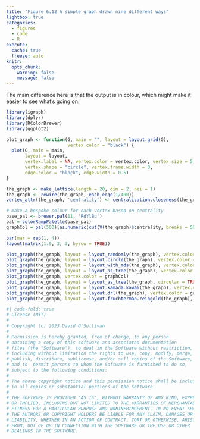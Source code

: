 ```yaml
---
title: "Figure 6.12 A simple graph drawn nine different ways"
lightbox: true
categories: 
  - figures
  - code
  - R
execute: 
  cache: true
  freeze: auto
knitr:
  opts_chunk: 
    warning: false
    message: false
---
```


The main difference here is that the output is in colour, which might make it easier to see what's going on.

```r
library(igraph)
library(dplyr)
library(RColorBrewer)
library(ggplot2)
```

```r
plot_graph <- function(G, main = "", layout = layout.grid(G), 
                       vertex.color = "black") {
  plot(G, main = main,
       layout = layout, 
       vertex.label = NA, vertex.color = vertex.color, vertex.size = 5, 
       vertex.shape = "circle", vertex.frame.width = 0, 
       edge.color = "black", edge.width = 0.5)
}
```

```r
the_graph <- make_lattice(length = 20, dim = 2, nei = 1)
the_graph <- rewire(the_graph, each_edge(1/400))
vertex_attr(the_graph, 'centrality') <- centralization.closeness(the_graph)$res

# make a bespoke colour for each vertex based on centrality
base_pal <- brewer.pal(11, 'RdYlBu')
pal = colorRampPalette(base_pal)
graphCol = pal(500)[as.numeric(cut(V(the_graph)$centrality, breaks = 500))]

par(mar = rep(1, 4))
layout(matrix(1:9, 3, 3, byrow = TRUE))

plot_graph(the_graph, layout = layout_randomly(the_graph), vertex.color = graphCol)
plot_graph(the_graph, layout = layout.circle(the_graph), vertex.color = graphCol)
plot_graph(the_graph, layout = layout_with_mds(the_graph), vertex.color = graphCol)
plot_graph(the_graph, layout = layout_as_tree(the_graph), vertex.color = graphCol)
plot_graph(the_graph, vertex.color = graphCol)
plot_graph(the_graph, layout = layout_as_tree(the_graph, circular = TRUE), vertex.color = graphCol)
plot_graph(the_graph, layout = layout.kamada.kawai(the_graph), vertex.color = graphCol)
plot_graph(the_graph, layout = layout.drl(the_graph), vertex.color = graphCol)
plot_graph(the_graph, layout = layout.fruchterman.reingold(the_graph), vertex.color = graphCol)
```


```r
#| code-fold: true
# License (MIT)
#
# Copyright (c) 2023 David O'Sullivan
#
# Permission is hereby granted, free of charge, to any person
# obtaining a copy of this software and associated documentation
# files (the "Software"), to deal in the Software without restriction,
# including without limitation the rights to use, copy, modify, merge,
# publish, distribute, sublicense, and/or sell copies of the Software,
# and to  permit persons to whom the Software is furnished to do so,
# subject to the following conditions:
#
# The above copyright notice and this permission notice shall be included
# in all copies or substantial portions of the Software.
#
# THE SOFTWARE IS PROVIDED "AS IS", WITHOUT WARRANTY OF ANY KIND, EXPRESS
# OR IMPLIED, INCLUDING BUT NOT LIMITED TO THE WARRANTIES OF MERCHANTABILITY,
# FITNESS FOR A PARTICULAR PURPOSE AND NONINFRINGEMENT. IN NO EVENT SHALL
# THE AUTHORS OR COPYRIGHT HOLDERS BE LIABLE FOR ANY CLAIM, DAMAGES OR OTHER
# LIABILITY, WHETHER IN AN ACTION OF CONTRACT, TORT OR OTHERWISE, ARISING
# FROM, OUT OF OR IN CONNECTION WITH THE SOFTWARE OR THE USE OR OTHER
# DEALINGS IN THE SOFTWARE.
```
